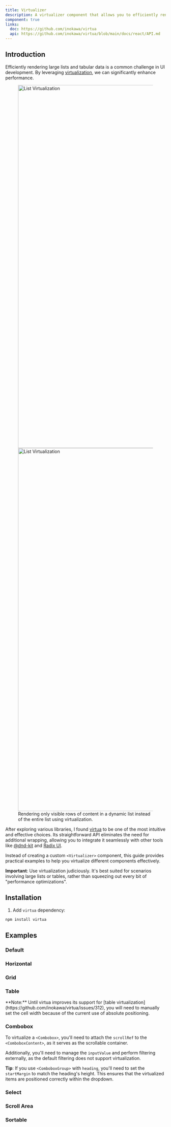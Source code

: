 ```yaml
---
title: Virtualizer
description: A virtualizer component that allows you to efficiently render large lists and tabular data.
component: true
links:
  doc: https://github.com/inokawa/virtua
  api: https://github.com/inokawa/virtua/blob/main/docs/react/API.md
---
```


<ComponentPreview name="virtualizer-demo" />

## Introduction

Efficiently rendering large lists and tabular data is a common challenge in UI development. By leveraging [virtualization](https://www.patterns.dev/vanilla/virtual-lists/), we can significantly enhance performance.

<figure className="flex flex-col gap-4">
  <Image
    src="/images/list-virtualization-light.png"
    width="1135"
    height="1135"
    alt="List Virtualization"
    className="border dark:hidden shadow-sm rounded-lg overflow-hidden mt-6 w-full"
  />
  <Image
    src="/images/list-virtualization-dark.png"
    width="1135"
    height="1135"
    alt="List Virtualization"
    className="border hidden dark:block shadow-sm rounded-lg overflow-hidden mt-6 w-full"
  />
  <figcaption className="text-center text-sm text-gray-500">
    Rendering only visible rows of content in a dynamic list instead of the
    entire list using virtualization.
  </figcaption>
</figure>

After exploring various libraries, I found [virtua](https://github.com/inokawa/virtua) to be one of the most intuitive and effective choices. Its straightforward API eliminates the need for additional wrapping, allowing you to integrate it seamlessly with other tools like [@dnd-kit](https://dndkit.com) and [Radix UI](https://www.radix-ui.com/primitives).

Instead of creating a custom `<Virtualizer>` component, this guide provides practical examples to help you virtualize different components effectively.

<Callout className="mt-4 bg-amber-50 border-amber-200 dark:bg-amber-950/50 dark:border-amber-950">

**Important**: Use virtualization judiciously. It's best suited for scenarios involving large lists or tables, rather than squeezing out every bit of "performance optimizations".

</Callout>

## Installation

1. Add `virtua` dependency:

```bash
npm install virtua
```

## Examples

### Default

<ComponentPreview name="virtualizer-demo" />

### Horizontal

<ComponentPreview name="virtualizer-horizontal" />

### Grid

<ComponentPreview name="virtualizer-grid" />

### Table

<ComponentPreview name="virtualizer-table" />

<Callout className="mt-6">
**Note:** Until virtua improves its support for [table virtualization](https://github.com/inokawa/virtua/issues/312), you will need to manually set the cell width because of the current use of absolute positioning.

</Callout>

### Combobox

To virtualize a `<Combobox>`, you'll need to attach the `scrollRef` to the `<ComboboxContent>`, as it serves as the scrollable container.

Additionally, you'll need to manage the `inputValue` and perform filtering externally, as the default filtering does not support virtualization.

<Callout className="mt-4">

**Tip**: If you use `<ComboboxGroup>` with `heading`, you'll need to set the `startMargin` to match the heading's height. This ensures that the virtualized items are positioned correctly within the dropdown.

</Callout>

<ComponentPreview name="virtualizer-combobox" />

### Select

<ComponentPreview name="virtualizer-select" />

### Scroll Area

<ComponentPreview name="virtualizer-scroll-area" />

### Sortable

<ComponentPreview name="virtualizer-sortable" />
